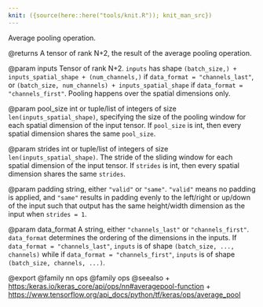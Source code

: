 ```yaml
---
knit: ({source(here::here("tools/knit.R")); knit_man_src})
---
```

Average pooling operation.

@returns
    A tensor of rank N+2, the result of the average pooling operation.

@param inputs
Tensor of rank N+2. `inputs` has shape
`(batch_size,) + inputs_spatial_shape + (num_channels,)` if
`data_format = "channels_last"`, or
`(batch_size, num_channels) + inputs_spatial_shape` if
`data_format = "channels_first"`. Pooling happens over the spatial
dimensions only.

@param pool_size
int or tuple/list of integers of size
`len(inputs_spatial_shape)`, specifying the size of the pooling
window for each spatial dimension of the input tensor. If
`pool_size` is int, then every spatial dimension shares the same
`pool_size`.

@param strides
int or tuple/list of integers of size
`len(inputs_spatial_shape)`. The stride of the sliding window for
each spatial dimension of the input tensor. If `strides` is int,
then every spatial dimension shares the same `strides`.

@param padding
string, either `"valid"` or `"same"`. `"valid"` means no
padding is applied, and `"same"` results in padding evenly to the
left/right or up/down of the input such that output has the
same height/width dimension as the input when `strides = 1`.

@param data_format
A string, either `"channels_last"` or `"channels_first"`.
`data_format` determines the ordering of the dimensions in the
inputs. If `data_format = "channels_last"`, `inputs` is of shape
`(batch_size, ..., channels)` while if
`data_format = "channels_first"`, `inputs` is of shape
`(batch_size, channels, ...)`.

@export
@family nn ops
@family ops
@seealso
+ <https:/keras.io/keras_core/api/ops/nn#averagepool-function>
+ <https://www.tensorflow.org/api_docs/python/tf/keras/ops/average_pool>

